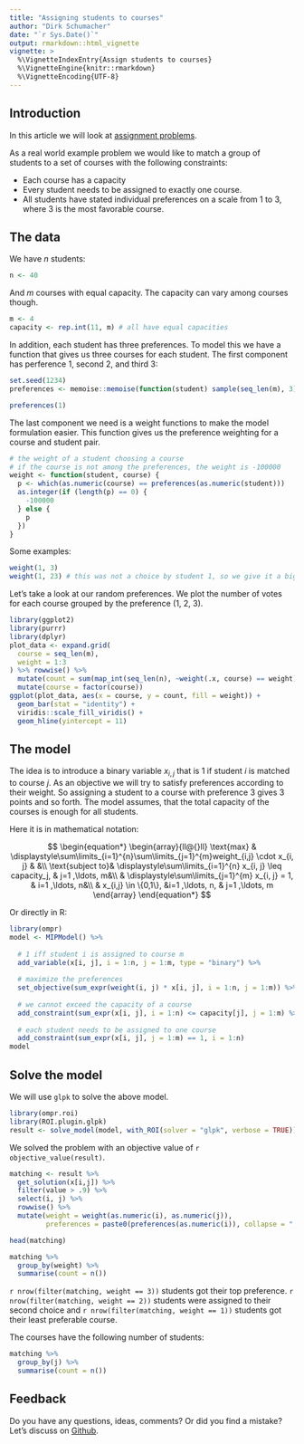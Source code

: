 ```yaml
---
title: "Assigning students to courses"
author: "Dirk Schumacher"
date: "`r Sys.Date()`"
output: rmarkdown::html_vignette
vignette: >
  %\VignetteIndexEntry{Assign students to courses}
  %\VignetteEngine{knitr::rmarkdown}
  %\VignetteEncoding{UTF-8}
---
```



## Introduction

In this article we will look at [assignment problems](https://en.wikipedia.org/wiki/Generalized_assignment_problem). 

As a real world example problem we would like to match a group of students to a set of courses with the following constraints:

* Each course has a capacity
* Every student needs to be assigned to exactly one course. 
* All students have stated individual preferences on a scale from 1 to 3, where 3 is the most favorable course.

## The data

We have $n$ students:
```r
n <- 40
```

And $m$ courses with equal capacity. The capacity can vary among courses though.
```r
m <- 4
capacity <- rep.int(11, m) # all have equal capacities
```

In addition, each student has three preferences. To model this we have a function that gives us three courses for each student. The first component has perference 1, second 2, and third 3:
```r
set.seed(1234)
preferences <- memoise::memoise(function(student) sample(seq_len(m), 3))
```

```r
preferences(1)
```

The last component we need is a weight functions to make the model formulation easier.
This function gives us the preference weighting for a course and student pair.

```r
# the weight of a student choosing a course
# if the course is not among the preferences, the weight is -100000
weight <- function(student, course) {
  p <- which(as.numeric(course) == preferences(as.numeric(student)))
  as.integer(if (length(p) == 0) {
    -100000
  } else {
    p
  })
}
```

Some examples:
```r
weight(1, 3)
weight(1, 23) # this was not a choice by student 1, so we give it a big penalty
```

Let's take a look at our random preferences. We plot the number of votes for each course grouped by the preference (1, 2, 3).
```r
library(ggplot2)
library(purrr)
library(dplyr)
plot_data <- expand.grid(
  course = seq_len(m),
  weight = 1:3
) %>% rowwise() %>% 
  mutate(count = sum(map_int(seq_len(n), ~weight(.x, course) == weight))) %>% 
  mutate(course = factor(course))
ggplot(plot_data, aes(x = course, y = count, fill = weight)) + 
  geom_bar(stat = "identity") + 
  viridis::scale_fill_viridis() + 
  geom_hline(yintercept = 11)
```

## The model

The idea is to introduce a binary variable $x_{i, j}$ that is $1$ if student $i$ is matched to course $j$. As an objective we will try to satisfy preferences according to their weight. So assigning a student to a course with preference 3 gives 3 points and so forth. The model assumes, that the total capacity of the courses is enough for all students.

Here it is in mathematical notation:

$$
\begin{equation*}
\begin{array}{ll@{}ll}
\text{max}  & \displaystyle\sum\limits_{i=1}^{n}\sum\limits_{j=1}^{m}weight_{i,j} \cdot x_{i, j} & &\\
\text{subject to}& \displaystyle\sum\limits_{i=1}^{n}   x_{i, j} \leq capacity_j,  & j=1 ,\ldots, m&\\
                 & \displaystyle\sum\limits_{j=1}^{m}   x_{i, j} = 1,  & i=1 ,\ldots, n&\\
                 &                                                x_{i,j} \in \{0,1\}, &i=1 ,\ldots, n, & j=1 ,\ldots, m
\end{array}
\end{equation*}
$$

Or directly in R:

```r
library(ompr)
model <- MIPModel() %>%
  
  # 1 iff student i is assigned to course m
  add_variable(x[i, j], i = 1:n, j = 1:m, type = "binary") %>%
  
  # maximize the preferences
  set_objective(sum_expr(weight(i, j) * x[i, j], i = 1:n, j = 1:m)) %>%
  
  # we cannot exceed the capacity of a course
  add_constraint(sum_expr(x[i, j], i = 1:n) <= capacity[j], j = 1:m) %>% 
  
  # each student needs to be assigned to one course
  add_constraint(sum_expr(x[i, j], j = 1:m) == 1, i = 1:n)
model
```

## Solve the model

We will use `glpk` to solve the above model.

```r
library(ompr.roi)
library(ROI.plugin.glpk)
result <- solve_model(model, with_ROI(solver = "glpk", verbose = TRUE))
```

We solved the problem with an objective value of `r objective_value(result)`.

```r
matching <- result %>% 
  get_solution(x[i,j]) %>%
  filter(value > .9) %>%  
  select(i, j) %>% 
  rowwise() %>% 
  mutate(weight = weight(as.numeric(i), as.numeric(j)), 
         preferences = paste0(preferences(as.numeric(i)), collapse = ",")) %>% ungroup
```

```r
head(matching)
```


```r
matching %>% 
  group_by(weight) %>% 
  summarise(count = n())
```



`r nrow(filter(matching, weight == 3))` students got their top preference.
`r nrow(filter(matching, weight == 2))` students were assigned to their second choice and `r nrow(filter(matching, weight == 1))` students got their least preferable course.

The courses have the following number of students:

```r
matching %>% 
  group_by(j) %>% 
  summarise(count = n())
```



## Feedback

Do you have any questions, ideas, comments? Or did you find a mistake? Let's discuss on [Github](https://github.com/dirkschumacher/ompr/issues).
